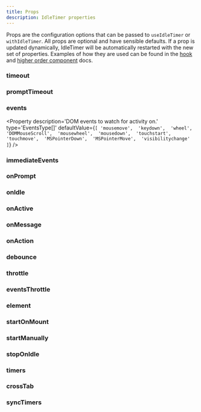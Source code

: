 ```yaml
---
title: Props
description: IdleTimer properties
---
```


Props are the configuration options that can be passed to `useIdleTimer` or
`withIdleTimer`. All props are optional and have sensible defaults. If a prop
is updated dynamically, IdleTimer will be automatically restarted with the new
set of properties. Examples of how they are used can be found in the 
[hook](/docs/api/useIdleTimer) and 
[higher order component](/docs/api/withIdleTimer) docs.

### timeout
<Property 
  description='Activity Timeout in milliseconds.'
  type='number'
  defaultValue='1200000'
/>

### promptTimeout
<Property 
  description='When the user becomes idle, the `onPrompt` function is called and after the prompt timeout in milliseconds is reached, the onIdle function is called.'
  type='number'
  defaultValue='0'
/>

### events
<Property 
  description='DOM events to watch for activity on.'
  type='EventsType[]'
  defaultValue={`[
  'mousemove', 
  'keydown', 
  'wheel', 
  'DOMMouseScroll', 
  'mousewheel', 
  'mousedown', 
  'touchstart', 
  'touchmove', 
  'MSPointerDown', 
  'MSPointerMove', 
  'visibilitychange'
]`}
/>

### immediateEvents
<Property 
  description='DOM events that will bypass the timeout and immediately call onPrompt/onIdle. The events in this array take precedence over the events array.'
  type='EventsType[]'
  defaultValue='[]'
/>

### onPrompt
<Property 
  description='When `promptTimeout` is set, this function is called after the user becomes idle. This is useful for displaying a confirm prompt.  If the prompt timeout is reached, `onIdle` is then called.'
  type='() => void'
  defaultValue='() => {}'
/>

### onIdle
<Property 
  description='Function to call when user is idle.'
  type='() => void'
  defaultValue='() => {}'
/>

### onActive
<Property 
  description='Function to call when user becomes active.'
  type='(event: Event) => void'
  defaultValue='() => {}'
/>

### onMessage
<Property 
  description='Function to call when a `message` event is received.'
  type='(data: string | number | object) => void'
  defaultValue='() => {}'
/>

### onAction
<Property 
  description='Function to call on user activity.'
  type='(event: Event) => void'
  defaultValue='() => {}'
/>

### debounce
<Property 
  description='Debounce the onAction function by setting delay in milliseconds.'
  type='number'
  defaultValue='0'
/>

### throttle
<Property 
  description='Throttle the onAction function by setting delay in milliseconds.'
  type='number'
  defaultValue='0'
/>

### eventsThrottle
<Property 
  description='Throttle the activity events. Useful if you are listening to mouse events. Helps to cut down on cpu usage.'
  type='number'
  defaultValue='200'
/>

### element
<Property 
  description='Element to bind activity listeners to.'
  type='Node'
  defaultValue='document'
/>

### startOnMount
<Property 
  description='Start the timer when the hook mounts.'
  type='boolean'
  defaultValue='true'
/>

### startManually
<Property 
  description='Require the timer to be started manually.'
  type='boolean'
  defaultValue='false'
/>

### stopOnIdle
<Property 
  description='Once the user goes idle the IdleTimer will not reset on user input. Instead, `start()` or `reset()` must be called manually to restart the timer.'
  type='boolean'
  defaultValue='false'
/>

### timers
<Property 
  description='Set custom timers.  By default main thread timers are used to allow for better tree shaking. If you want to use worker thread timers, import them from the package and set them here.'
  type='ITimers'
  defaultValue='{ setTimeout, clearTimeout, setInterval, clearInterval }'
/>

### crossTab
<Property 
  description='Enable cross tab event replication.'
  type='boolean'
  defaultValue='false'
  required
/>

### syncTimers
<Property 
  description='Syncs timers across all tabs. Timers are synced when user input is detected. The value of this property is the duration of the throttle on the sync operation. Setting to 0 disables the feature.'
  type='number'
  defaultValue='0'
/>